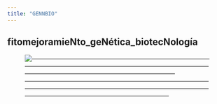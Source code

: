 ```yaml
---
title: "GENNBIO"
---
```


## fitomejoramieNto_geNética_biotecNología

![-----------------------------------------------------------------------------------------------------------------------------------------------------------------------------------------------------------------------------------------------------------](C:\Users\Dell\Desktop\GENNBIO.github.io\GENNBIO web.png)

